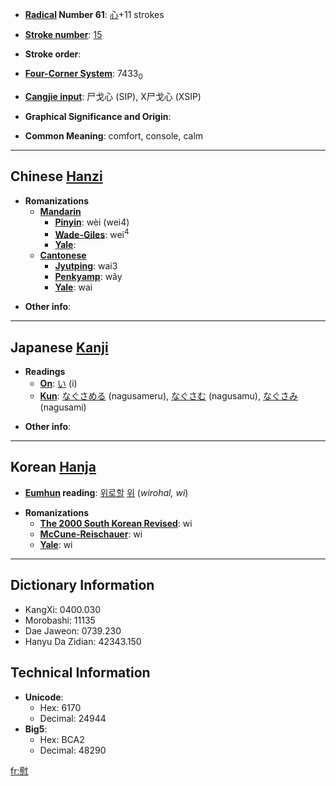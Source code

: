 * '''[[Wiktionary:Chinese radical index|Radical]] Number 61''': [[Wiktionary:Chinese radical index 心|心]]+11 strokes

* '''[[Wiktionary:Chinese total strokes index|Stroke number]]''': [[Wiktionary:Chinese total strokes index 15|15]]

* '''Stroke order''': 

* '''[[Wiktionary:Chinese four corner index|Four-Corner System]]''': 7433<sub>0</sub>

* '''[[Wiktionary:Chinese Cangjie index|Cangjie input]]''': 尸戈心 (SIP), X尸戈心 (XSIP)

* '''Graphical Significance and Origin''': 

* '''Common Meaning''': comfort, console, calm

----

== Chinese [[Hanzi]] ==

* '''Romanizations'''
** '''[[Mandarin]]'''
*** '''[[Pinyin]]''': wèi (wei4)
*** '''[[Wade-Giles]]''': wei<sup>4</sup>
*** '''[[Yale]]''': 
** '''[[Cantonese]]'''
*** '''[[Jyutping]]''': wai3
*** '''[[Penkyamp]]''': wây
*** '''[[Yale]]''': wai

* '''Other info''': 

----

== Japanese [[Kanji]] ==

* '''Readings'''
** '''[[On]]''': [[い]] (i)
** '''[[Kun]]''': [[なぐさめる]] (nagusameru), [[なぐさむ]] (nagusamu), [[なぐさみ]] (nagusami)

* '''Other info''':  

----

== Korean [[Hanja]] ==

* '''[[Eumhun]] reading''': 	[[위로할]] [[위]] (''wirohal, wi'')

* '''Romanizations'''
** '''[[The 2000 South Korean Revised Romanization|The 2000 South Korean Revised]]''': wi
** '''[[McCune-Reischauer]]''': wi
** '''[[Yale]]''': wi

----

== Dictionary Information ==

* KangXi: 0400.030
* Morobashi: 11135
* Dae Jaweon: 0739.230
* Hanyu Da Zidian: 42343.150

== Technical Information ==

* '''Unicode''':
** Hex: 6170
** Decimal: 24944
* '''Big5''':
** Hex: BCA2
** Decimal: 48290

[[fr:慰]]